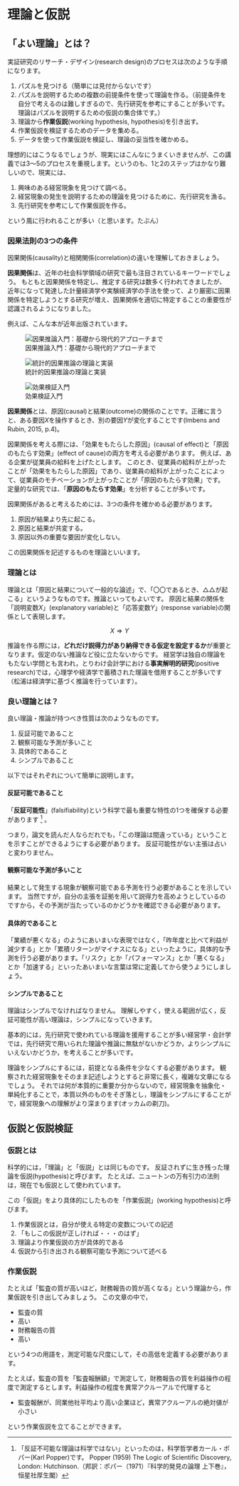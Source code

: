 # 理論と仮説

## 「よい理論」とは？

実証研究のリサーチ・デザイン(research design)のプロセスは次のような手順になります。

1. パズルを見つける（簡単には見付からないです）
1. パズルを説明するための複数の前提条件を使って理論を作る。（前提条件を自分で考えるのは難しすぎるので、先行研究を参考にすることが多いです。理論はパズルを説明するための仮説の集合体です。）
1. 理論から**作業仮説**(working hypothesis, hypothesis)を引き出す。
1. 作業仮説を検証するためのデータを集める。
1. データを使って作業仮説を検証し、理論の妥当性を確かめる。

理想的にはこうなるでしょうが、現実にはこんなにうまくいきませんが、この講義では3〜5のプロセスを重視します。というのも、1と2のステップはかなり難しいので、現実には、

1. 興味のある経営現象を見つけて調べる。
2. 経営現象の発生を説明するための理論を見つけるために、先行研究を漁る。
3. 先行研究を参考にして作業仮説を作る。

という風に行われることが多い（と思います。たぶん）

### 因果法則の3つの条件

因果関係(causality)と相関関係(correlation)の違いを理解しておきましょう。

**因果関係**は、近年の社会科学領域の研究で最も注目されているキーワードでしょう。
もともと因果関係を特定し、推定する研究は数多く行われてきましたが、近年になって発達した計量経済学や実験経済学の手法を使って、より厳密に因果関係を特定しようとする研究が増え、因果関係を適切に特定することの重要性が認識されるようになりました。

例えば、こんな本が近年出版されています。

:::{layout-ncol=3}
![因果推論入門：基礎から現代的アプローチまで](img/inga01.jpg)

![統計的因果推論の理論と実装](img/inga02.jpg)

![効果検証入門](img/inga03.jpg)
:::

**因果関係**とは、原因(causal)と結果(outcome)の関係のことです。正確に言うと、ある要因$X$を操作するとき、別の要因$Y$が変化することです(Imbens and Rubin, 2015, p.4)。

因果関係を考える際には、「効果をもたらした原因」(causal of effect)と「原因のもたらす効果」(effect of cause)の両方を考える必要があります。
例えば、ある企業が従業員の給料を上げたとします。
このとき、従業員の給料が上がったことが「効果をもたらした原因」であり、従業員の給料が上がったことによって、従業員のモチベーションが上がったことが「原因のもたらす効果」です。
定量的な研究では、「**原因のもたらす効果**」を分析することが多いです。

因果関係があると考えるためには、3つの条件を確かめる必要があります。

1. 原因が結果より先に起こる。
2. 原因と結果が共変する。
3. 原因以外の重要な要因が変化しない。

この因果関係を記述するものを理論といいます。

### 理論とは

理論とは「原因と結果について一般的な論述」で、「〇〇であるとき、△△が起こる」というようなものです。推論といってもよいです。
原因と結果の関係を「説明変数$X$」(explanatory variable)と「応答変数$Y$」(response variable)の関係として表現します。

$$
X \Longrightarrow Y
$$

推論を作る際には，**どれだけ説得力があり納得できる仮定を設定するか**が重要となります。仮定のない推論など役に立たないからです。
経営学は独自の理論をもたない学問とも言われ，とりわけ会計学における**事実解明的研究**(positive research)では，心理学や経済学で蓄積された理論を借用することが多いです（松浦は経済学に基づく推論を行っています）。


### 良い理論とは？

良い理論・推論が持つべき性質は次のようなものです。

1. 反証可能であること
2. 観察可能な予測が多いこと
3. 具体的であること
4. シンプルであること

以下ではそれぞれについて簡単に説明します。


#### 反証可能であること {.unnumbered}

「**反証可能性**」(falsifiability)という科学で最も重要な特性の1つを確保する必要があります [^1] 。

[^1]: 「反証不可能な理論は科学ではない」といったのは，科学哲学者カール・ポパー(Karl Popper)です。
    Popper (1959) The Logic of Scientific Discovery, London: Hutchinson.（邦訳：ポパー（1971）『科学的発見の論理 上下巻』，恒星社厚生閣）

つまり，論文を読んだ人ならだれでも，「この理論は間違っている」ということを示すことができるようにする必要があります。
反証可能性がない主張は占いと変わりません。

#### 観察可能な予測が多いこと {.unnumbered}

結果として発生する現象が観察可能である予測を行う必要があることを示しています。
当然ですが，自分の主張を証拠を用いて説得力を高めようとしているのですから，その予測が当たっているのかどうかを確認できる必要があります。

#### 具体的であること {.unnumbered}

「業績が悪くなる」のようにあいまいな表現ではなく，「昨年度と比べて利益が減少する」とか「累積リターンがマイナスになる」といったように，具体的な予測を行う必要があります。「リスク」とか「パフォーマンス」とか「悪くなる」とか「加速する」といったあいまいな言葉は常に定義してから使うようにしましょう。

#### シンプルであること {.unnumbered}

理論はシンプルでなければなりません。
理解しやすく，使える範囲が広く，反証可能性が高い理論は，シンプルになっていきます。

基本的には，先行研究で使われている理論を援用することが多い経営学・会計学では，先行研究で用いられた理論や推論に無駄がないかどうか，よりシンプルにいえないかどうか，を考えることが多いです。

理論をシンプルにするには，前提となる条件を少なくする必要があります。
観察された経営現象をそのまま記述しようとすると非常に長く，複雑な文章になるでしょう。
それでは何が本質的に重要か分からないので，経営現象を抽象化・単純化することで，本質以外のものをそぎ落とし，理論をシンプルにすることがで，経営現象への理解がより深まります(オッカムの剃刀)。

## 仮説と仮説検証

### 仮説とは

科学的には，「理論」と「仮説」とは同じものです。
反証されずに生き残った理論を仮説(hypothesis)と呼びます。
たとえば、ニュートンの万有引力の法則は，現在でも仮説として使われています。

この「仮説」をより具体的にしたものを「作業仮説」(working hypothesis)と呼びます。

1. 作業仮説とは，自分が使える特定の変数についての記述
2. 「もしこの仮説が正しければ・・・のはず」
3. 理論より作業仮説の方が具体的である
4. 仮説から引き出される観察可能な予測について述べる

### 作業仮説

たとえば「監査の質が高いほど，財務報告の質が高くなる」という理論から，作業仮説を引き出してみましょう。
この文章の中で，

- 監査の質
- 高い
- 財務報告の質
- 高い

という4つの用語を，測定可能な尺度にして，その高低を定義する必要があります。

たとえば，監査の質を「監査報酬額」で測定して，財務報告の質を利益操作の程度で測定するとします。利益操作の程度を異常アクルーアルで代理すると

- 監査報酬が、同業他社平均より高い企業ほど，異常アクルーアルの絶対値が小さい

という作業仮説を立てることができます。

